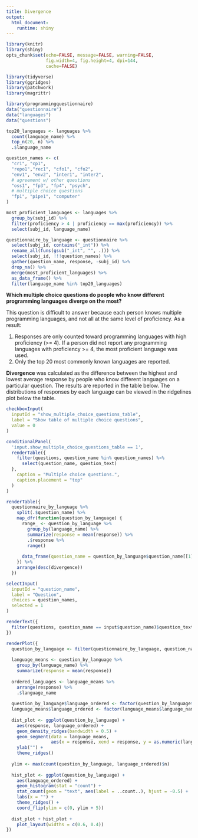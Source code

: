 ```yaml
---
title: Divergence
output: 
  html_document:
    runtime: shiny
---
```

```r
library(knitr)
library(shiny)
opts_chunk$set(echo=FALSE, message=FALSE, warning=FALSE,
               fig.width=4, fig.height=4, dpi=144,
               cache=FALSE)
```
```r
library(tidyverse)
library(ggridges)
library(patchwork)
library(magrittr)

library(programmingquestionnaire)
data("questionnaire")
data("languages")
data("questions")

top20_languages <- languages %>%
  count(language_name) %>%
  top_n(20, n) %>%
  .$language_name

question_names <- c(
  "cr1", "cp1",
  "repo1","rec1", "cfo1", "cfo2",
  "env1", "env2", "inter1", "inter2",
  # agreement w/ other questions
  "oss1", "fp3", "fp4", "psych",
  # multiple choice questions
  "fp1", "pipe1", "computer"
)

most_proficient_languages <- languages %>%
  group_by(subj_id) %>%
  filter(proficiency > 4 | proficiency == max(proficiency)) %>%
  select(subj_id, language_name)

questionnaire_by_language <- questionnaire %>%
  select(subj_id, contains("_int")) %>%
  rename_all(funs(gsub("_int", "", .))) %>%
  select(subj_id, !!!question_names) %>%
  gather(question_name, response, -subj_id) %>%
  drop_na() %>%
  merge(most_proficient_languages) %>%
  as_data_frame() %>%
  filter(language_name %in% top20_languages)
```

**Which multiple choice questions do people who know different programming languages diverge on the most?**

This question is difficult to answer because each person knows multiple programming languages,
and not all at the same level of proficiency. As a result:

1. Responses are only counted toward programming languages with high proficiency (>= 4). If a person
   did not report any programming languages with proficiency >= 4, the most proficient language was used.
2. Only the top 20 most commonly known languages are reported.

**Divergence** was calculated as the difference between the highest and lowest average response
by people who know different languages on a particular question. The results are reported in the
table below. The distributions of responses by each language can be viewed in the ridgelines
plot below the table.

```r
checkboxInput(
  inputId = "show_multiple_choice_questions_table",
  label = "Show table of multiple choice questions",
  value = 0
)

conditionalPanel(
  'input.show_multiple_choice_questions_table == 1',
  renderTable({
    filter(questions, question_name %in% question_names) %>%
      select(question_name, question_text)
  },
    caption = "Multiple choice questions.",
    caption.placement = "top"
  )
)
```

```r
renderTable({
  questionnaire_by_language %>%
    split(.$question_name) %>%
    map_dfr(function(question_by_language) {
      range_ <- question_by_language %>%
        group_by(language_name) %>%
        summarize(response = mean(response)) %>%
        .$response %>%
        range()
      
      data_frame(question_name = question_by_language$question_name[[1]], divergence = range_[2] - range_[1])
    }) %>%
    arrange(desc(divergence))
  })
```

```r
selectInput(
  inputId = "question_name",
  label = "Question",
  choices = question_names,
  selected = 1
)

renderText({
  filter(questions, question_name == input$question_name)$question_text
})

renderPlot({
  question_by_language <- filter(questionnaire_by_language, question_name == input$question_name)
  
  language_means <- question_by_language %>%
    group_by(language_name) %>%
    summarize(response = mean(response))
  
  ordered_languages <- language_means %>%
    arrange(response) %>%
    .$language_name
  
  question_by_language$language_ordered <- factor(question_by_language$language_name, levels = ordered_languages)
  language_means$language_ordered <- factor(language_means$language_name, levels = ordered_languages)
  
  dist_plot <- ggplot(question_by_language) +
    aes(response, language_ordered) +
    geom_density_ridges(bandwidth = 0.5) +
    geom_segment(data = language_means,
                 aes(x = response, xend = response, y = as.numeric(language_ordered), yend = as.numeric(language_ordered) + .9)) +
    ylab("") +
    theme_ridges()
  
  ylim <- max(count(question_by_language, language_ordered)$n)
  
  hist_plot <- ggplot(question_by_language) +
    aes(language_ordered) +
    geom_histogram(stat = "count") +
    stat_count(geom = "text", aes(label = ..count..), hjust = -0.5) +
    labs(x = "") +
    theme_ridges() +
    coord_flip(ylim = c(0, ylim + 5))
  
  dist_plot + hist_plot +
    plot_layout(widths = c(0.6, 0.4))
})
```
